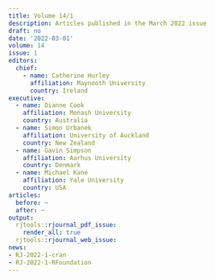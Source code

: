 ```yaml
---
title: Volume 14/1
description: Articles published in the March 2022 issue
draft: no
date: '2022-03-01'
volume: 14
issue: 1
editors:
  chief:
    - name: Catherine Hurley
      affiliation: Maynooth University
      country: Ireland
executive:
  - name: Dianne Cook
    affiliation: Monash University
    country: Australia
  - name: Simon Urbanek
    affiliation: University of Auckland
    country: New Zealand
  - name: Gavin Simpson
    affiliation: Aarhus University
    country: Denmark
  - name: Michael Kane
    affiliation: Yale University
    country: USA
articles:
  before: ~
  after: ~
output:
  rjtools::rjournal_pdf_issue:
    render_all: true
  rjtools::rjournal_web_issue:
news:
- RJ-2022-1-cran
- RJ-2022-1-RFoundation
---
```


  
  
